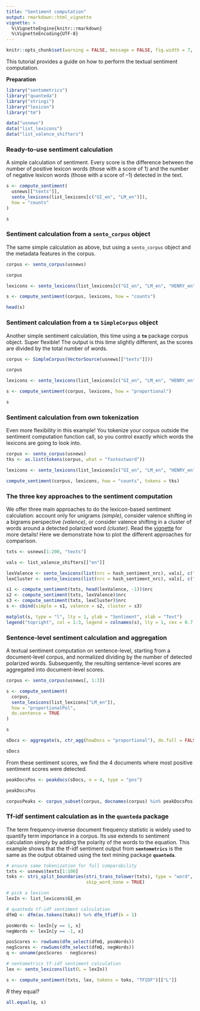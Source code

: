 ```yaml
---
title: "Sentiment computation"
output: rmarkdown::html_vignette
vignette: >
  %\VignetteEngine{knitr::rmarkdown}
  %\VignetteEncoding{UTF-8}
---
```


```r
knitr::opts_chunk$set(warning = FALSE, message = FALSE, fig.width = 7, fig.height = 4, fig.align = "center")
```

This tutorial provides a guide on how to perform the textual sentiment computation.

**Preparation**
&nbsp;

```r
library("sentometrics")
library("quanteda")
library("stringi")
library("lexicon")
library("tm")

data("usnews")
data("list_lexicons")
data("list_valence_shifters")
```

### Ready-to-use sentiment calculation

A simple calculation of sentiment. Every score is the difference between the number of positive lexicon words (those with a score of 1) and the number of negative lexicon words (those with a score of --1) detected in the text.

```r
s <- compute_sentiment(
  usnews[["texts"]],
  sento_lexicons(list_lexicons[c("GI_en", "LM_en")]),
  how = "counts"
)

s
```

### Sentiment calculation from a `sento_corpus` object 

The same simple calculation as above, but using a `sento_corpus` object and the metadata features in the corpus.

```r
corpus <- sento_corpus(usnews)

corpus
```

```r
lexicons <- sento_lexicons(list_lexicons[c("GI_en", "LM_en", "HENRY_en")])

s <- compute_sentiment(corpus, lexicons, how = "counts")

head(s)
```

### Sentiment calculation from a **`tm`** `SimpleCorpus` object

Another simple sentiment calculation, this time using a **`tm`** package corpus object. Super flexible! The output is this time slightly different, as the scores are divided by the total number of words.

```r
corpus <- SimpleCorpus(VectorSource(usnews[["texts"]]))

corpus
```

```r
lexicons <- sento_lexicons(list_lexicons[c("GI_en", "LM_en", "HENRY_en")])

s <- compute_sentiment(corpus, lexicons, how = "proportional")

s
```

### Sentiment calculation from own tokenization

Even more flexibility in this example! You tokenize your corpus outside the sentiment computation function call, so you control exactly which words the lexicons are going to look into.

```r
corpus <- sento_corpus(usnews)
tks <- as.list(tokens(corpus, what = "fastestword"))

lexicons <- sento_lexicons(list_lexicons[c("GI_en", "LM_en", "HENRY_en")])

compute_sentiment(corpus, lexicons, how = "counts", tokens = tks)
```

### The three key approaches to the sentiment computation

We offer three main approaches to do the lexicon-based sentiment calculation: account only for unigrams _(simple)_, consider valence shifting in a bigrams perspective _(valence)_, or consider valence shifting in a cluster of words around a detected polarized word _(cluster)_. Read the [vignette](https://ssrn.com/abstract=3067734) for more details! Here we demonstrate how to plot the different approaches for comparison.

```r
txts <- usnews[1:200, "texts"]

vals <- list_valence_shifters[["en"]]

lexValence <- sento_lexicons(list(nrc = hash_sentiment_nrc), vals[, c("x", "y")])
lexCluster <- sento_lexicons(list(nrc = hash_sentiment_nrc), vals[, c("x", "t")])

s1 <- compute_sentiment(txts, head(lexValence, -1))$nrc
s2 <- compute_sentiment(txts, lexValence)$nrc
s3 <- compute_sentiment(txts, lexCluster)$nrc
s <- cbind(simple = s1, valence = s2, cluster = s3)

matplot(s, type = "l", lty = 1, ylab = "Sentiment", xlab = "Text")
legend("topright", col = 1:3, legend = colnames(s), lty = 1, cex = 0.7, bty = "n")
```

### Sentence-level sentiment calculation and aggregation

A textual sentiment computation on sentence-level, starting from a document-level corpus, and normalized dividing by the number of detected polarized words. Subsequently, the resulting sentence-level scores are aggregated into document-level scores.

```r
corpus <- sento_corpus(usnews[, 1:3])

s <- compute_sentiment(
  corpus,
  sento_lexicons(list_lexicons["LM_en"]),
  how = "proportionalPol",
  do.sentence = TRUE
)

s
```

```r
sDocs <- aggregate(s, ctr_agg(howDocs = "proportional"), do.full = FALSE)

sDocs
```

From these sentiment scores, we find the 4 documents where most positive sentiment scores were detected.

```r
peakDocsPos <- peakdocs(sDocs, n = 4, type = "pos")

peakDocsPos
```

```r
corpusPeaks <- corpus_subset(corpus, docnames(corpus) %in% peakDocsPos)
```

### Tf-idf sentiment calculation as in the **`quanteda`** package

The term frequency-inverse document frequency statistic is widely used to quantify term importance in a corpus. Its use extends to sentiment calculation simply by adding the polarity of the words to the equation. This example shows that the tf-idf sentiment output from **`sentometrics`** is the same as the output obtained using the text mining package **`quanteda`**.

```r
# ensure same tokenization for full comparability
txts <- usnews$texts[1:100]
toks <- stri_split_boundaries(stri_trans_tolower(txts), type = "word", 
                              skip_word_none = TRUE)

# pick a lexicon
lexIn <- list_lexicons$GI_en

# quanteda tf-idf sentiment calculation
dfmQ <- dfm(as.tokens(toks)) %>% dfm_tfidf(k = 1)

posWords <- lexIn[y == 1, x]
negWords <- lexIn[y == -1, x]

posScores <- rowSums(dfm_select(dfmQ, posWords))
negScores <- rowSums(dfm_select(dfmQ, negWords))
q <- unname(posScores - negScores)

# sentometrics tf-idf sentiment calculation
lex <- sento_lexicons(list(L = lexIn))

s <- compute_sentiment(txts, lex, tokens = toks, "TFIDF")[["L"]]
```

_R_ they equal?

```r
all.equal(q, s)
```

